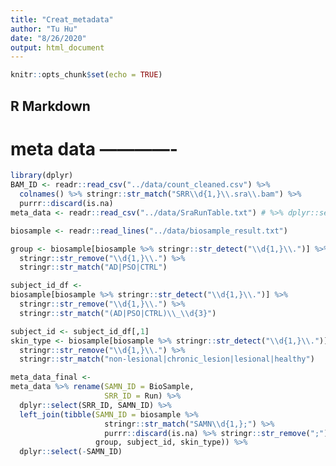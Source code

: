 ```yaml
---
title: "Creat_metadata"
author: "Tu Hu"
date: "8/26/2020"
output: html_document
---
```


```r
knitr::opts_chunk$set(echo = TRUE)
```

## R Markdown
# meta data -------------
```r
library(dplyr)
BAM_ID <- readr::read_csv("../data/count_cleaned.csv") %>% 
  colnames() %>% stringr::str_match("SRR\\d{1,}\\.sra\\.bam") %>% 
  purrr::discard(is.na)
meta_data <- readr::read_csv("../data/SraRunTable.txt") # %>% dplyr::select(Run, Skin_Type)
```

```R
biosample <- readr::read_lines("../data/biosample_result.txt")

group <- biosample[biosample %>% stringr::str_detect("\\d{1,}\\.")] %>% 
  stringr::str_remove("\\d{1,}\\.") %>% 
  stringr::str_match("AD|PSO|CTRL")

subject_id_df <- 
biosample[biosample %>% stringr::str_detect("\\d{1,}\\.")] %>% 
  stringr::str_remove("\\d{1,}\\.") %>%
  stringr::str_match("(AD|PSO|CTRL)\\_\\d{3}")

subject_id <- subject_id_df[,1]
skin_type <- biosample[biosample %>% stringr::str_detect("\\d{1,}\\.")] %>% 
  stringr::str_remove("\\d{1,}\\.") %>%
  stringr::str_match("non-lesional|chronic_lesion|lesional|healthy")

meta_data_final <-
meta_data %>% rename(SAMN_ID = BioSample,
                     SRR_ID = Run) %>%
  dplyr::select(SRR_ID, SAMN_ID) %>% 
  left_join(tibble(SAMN_ID = biosample %>% 
                     stringr::str_match("SAMN\\d{1,};") %>% 
                     purrr::discard(is.na) %>% stringr::str_remove(";"), 
                   group, subject_id, skin_type)) %>% 
  dplyr::select(-SAMN_ID)

```

```r

```

